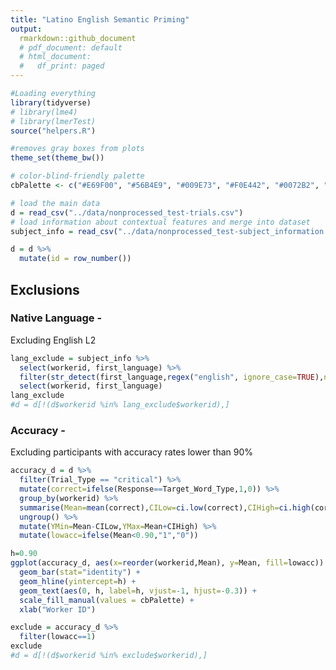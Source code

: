 ```yaml
---
title: "Latino English Semantic Priming"
output:
  rmarkdown::github_document
  # pdf_document: default
  # html_document:
  #   df_print: paged
---
```


```r
#Loading everything
library(tidyverse)
# library(lme4)
# library(lmerTest)
source("helpers.R")

#removes gray boxes from plots
theme_set(theme_bw())

# color-blind-friendly palette
cbPalette <- c("#E69F00", "#56B4E9", "#009E73", "#F0E442", "#0072B2", "#D55E00", "#CC79A7") 

# load the main data
d = read_csv("../data/nonprocessed_test-trials.csv") 
# load information about contextual features and merge into dataset
subject_info = read_csv("../data/nonprocessed_test-subject_information.csv")

d = d %>%
  mutate(id = row_number())
```
## Exclusions
### Native Language - 
Excluding English L2
```r
lang_exclude = subject_info %>% 
  select(workerid, first_language) %>% 
  filter(str_detect(first_language,regex("english", ignore_case=TRUE),negate=TRUE)) %>%
  select(workerid, first_language) 
lang_exclude
#d = d[!(d$workerid %in% lang_exclude$workerid),]
```

### Accuracy - 
Excluding participants with accuracy rates lower than 90%
```r
accuracy_d = d %>%
  filter(Trial_Type == "critical") %>%
  mutate(correct=ifelse(Response==Target_Word_Type,1,0)) %>% 
  group_by(workerid) %>%
  summarise(Mean=mean(correct),CILow=ci.low(correct),CIHigh=ci.high(correct)) %>%
  ungroup() %>%
  mutate(YMin=Mean-CILow,YMax=Mean+CIHigh) %>%
  mutate(lowacc=ifelse(Mean<0.90,"1","0"))

h=0.90
ggplot(accuracy_d, aes(x=reorder(workerid,Mean), y=Mean, fill=lowacc)) +
  geom_bar(stat="identity") +
  geom_hline(yintercept=h) +
  geom_text(aes(0, h, label=h, vjust=-1, hjust=-0.3)) +
  scale_fill_manual(values = cbPalette) +
  xlab("Worker ID")

exclude = accuracy_d %>%
  filter(lowacc==1)
exclude
#d = d[!(d$workerid %in% exclude$workerid),]
```






